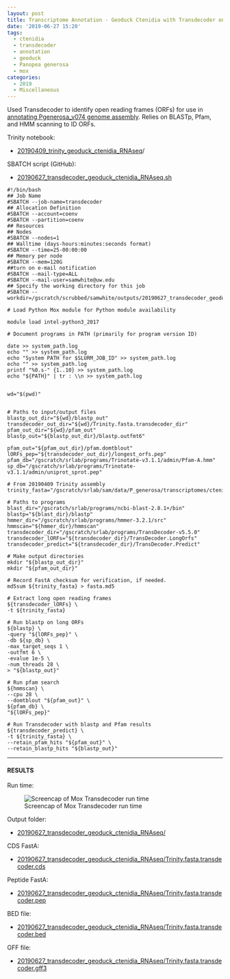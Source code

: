 ```yaml
---
layout: post
title: Transcriptome Annotation - Geoduck Ctenidia with Transdecoder on Mox
date: '2019-06-27 15:20'
tags:
  - ctenidia
  - transdecoder
  - annotation
  - geoduck
  - Panopea generosa
  - mox
categories:
  - 2019
  - Miscellaneous
---
```


Used Transdecoder to identify open reading frames (ORFs) for use in [annotating Pgenerosa_v074 genome assembly](https://github.com/RobertsLab/resources/issues/707). Relies on BLASTp, Pfam, and HMM scanning to ID ORFs.

Trinity notebook:

- [20190409_trinity_geoduck_ctenidia_RNAseq](https://robertslab.github.io/sams-notebook/posts/2019/2019-04-09-Transcriptome-Assembly-Geoduck-Tissue-specific-Assembly-Ctenidia-with-HiSeq-and-NovaSeq-Data-on-Mox/)/

SBATCH script (GitHub):

- [20190627_transdecoder_geoduck_ctenidia_RNAseq.sh](https://github.com/RobertsLab/sams-notebook/blob/master/sbatch_scripts/20190627_transdecoder_geoduck_ctenidia_RNAseq.sh)

```shell
#!/bin/bash
## Job Name
#SBATCH --job-name=transdecoder
## Allocation Definition
#SBATCH --account=coenv
#SBATCH --partition=coenv
## Resources
## Nodes
#SBATCH --nodes=1
## Walltime (days-hours:minutes:seconds format)
#SBATCH --time=25-00:00:00
## Memory per node
#SBATCH --mem=120G
##turn on e-mail notification
#SBATCH --mail-type=ALL
#SBATCH --mail-user=samwhite@uw.edu
## Specify the working directory for this job
#SBATCH --workdir=/gscratch/scrubbed/samwhite/outputs/20190627_transdecoder_geoduck_ctenidia_RNAseq

# Load Python Mox module for Python module availability

module load intel-python3_2017

# Document programs in PATH (primarily for program version ID)

date >> system_path.log
echo "" >> system_path.log
echo "System PATH for $SLURM_JOB_ID" >> system_path.log
echo "" >> system_path.log
printf "%0.s-" {1..10} >> system_path.log
echo "${PATH}" | tr : \\n >> system_path.log


wd="$(pwd)"


# Paths to input/output files
blastp_out_dir="${wd}/blastp_out"
transdecoder_out_dir="${wd}/Trinity.fasta.transdecoder_dir"
pfam_out_dir="${wd}/pfam_out"
blastp_out="${blastp_out_dir}/blastp.outfmt6"

pfam_out="${pfam_out_dir}/pfam.domtblout"
lORFs_pep="${transdecoder_out_dir}/longest_orfs.pep"
pfam_db="/gscratch/srlab/programs/Trinotate-v3.1.1/admin/Pfam-A.hmm"
sp_db="/gscratch/srlab/programs/Trinotate-v3.1.1/admin/uniprot_sprot.pep"

# From 20190409 Trinity assembly
trinity_fasta="/gscratch/srlab/sam/data/P_generosa/transcriptomes/ctenidia/Trinity.fasta"

# Paths to programs
blast_dir="/gscratch/srlab/programs/ncbi-blast-2.8.1+/bin"
blastp="${blast_dir}/blastp"
hmmer_dir="/gscratch/srlab/programs/hmmer-3.2.1/src"
hmmscan="${hmmer_dir}/hmmscan"
transdecoder_dir="/gscratch/srlab/programs/TransDecoder-v5.5.0"
transdecoder_lORFs="${transdecoder_dir}/TransDecoder.LongOrfs"
transdecoder_predict="${transdecoder_dir}/TransDecoder.Predict"

# Make output directories
mkdir "${blastp_out_dir}"
mkdir "${pfam_out_dir}"

# Record FastA checksum for verification, if needed.
md5sum ${trinity_fasta} > fasta.md5

# Extract long open reading frames
${transdecoder_lORFs} \
-t ${trinity_fasta}

# Run blastp on long ORFs
${blastp} \
-query "${lORFs_pep}" \
-db ${sp_db} \
-max_target_seqs 1 \
-outfmt 6 \
-evalue 1e-5 \
-num_threads 28 \
> "${blastp_out}"

# Run pfam search
${hmmscan} \
--cpu 28 \
--domtblout "${pfam_out}" \
${pfam_db} \
"${lORFs_pep}"

# Run Transdecoder with blastp and Pfam results
${transdecoder_predict} \
-t ${trinity_fasta} \
--retain_pfam_hits "${pfam_out}" \
--retain_blastp_hits "${blastp_out}"
```

---

#### RESULTS

Run time:

![Screencap of Mox Transdecoder run time](https://github.com/RobertsLab/sams-notebook/blob/master/images/screencaps/20190627_transdecoder_pgen_ctenidia_runtime.png?raw=true)

Output folder:

- [20190627_transdecoder_geoduck_ctenidia_RNAseq/](https://gannet.fish.washington.edu/Atumefaciens/20190627_transdecoder_geoduck_ctenidia_RNAseq/)

CDS FastA:

- [20190627_transdecoder_geoduck_ctenidia_RNAseq/Trinity.fasta.transdecoder.cds](https://gannet.fish.washington.edu/Atumefaciens/20190627_transdecoder_geoduck_ctenidia_RNAseq/Trinity.fasta.transdecoder.cds)

Peptide FastA:

- [20190627_transdecoder_geoduck_ctenidia_RNAseq/Trinity.fasta.transdecoder.pep](https://gannet.fish.washington.edu/Atumefaciens/20190627_transdecoder_geoduck_ctenidia_RNAseq/Trinity.fasta.transdecoder.pep)

BED file:

- [20190627_transdecoder_geoduck_ctenidia_RNAseq/Trinity.fasta.transdecoder.bed](https://gannet.fish.washington.edu/Atumefaciens/20190627_transdecoder_geoduck_ctenidia_RNAseq/Trinity.fasta.transdecoder.bed)

GFF file:

- [20190627_transdecoder_geoduck_ctenidia_RNAseq/Trinity.fasta.transdecoder.gff3](https://gannet.fish.washington.edu/Atumefaciens/20190627_transdecoder_geoduck_ctenidia_RNAseq/Trinity.fasta.transdecoder.gff3)
